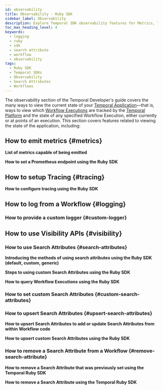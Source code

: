 ```yaml
---
id: observability
title: Observability - Ruby SDK
sidebar_label: Observability
description: Explore Temporal SDK observability features for Metrics, Tracing, Logging, and Visibility using the Ruby SDK.
toc_max_heading_level: 4
keywords:
  - logging
  - ruby
  - sdk
  - search attribute
  - workflow
  - observability
tags:
  - Ruby SDK
  - Temporal SDKs
  - Observability
  - Search Attributes
  - Workflows
---
```

The observability section of the Temporal Developer's guide covers the many ways to view the current state of your [Temporal Application](/temporal#temporal-application)—that is, ways to view which [Workflow Executions](/workflows#workflow-execution) are tracked by the [Temporal Platform](/temporal#temporal-platform) and the state of any specified Workflow Execution, either currently or at points of an execution.
This section covers features related to viewing the state of the application, including:

## How to emit metrics {#metrics}
**List of metrics capable of being emitted**
<!-- CONTENT-->
**How to set a Prometheus endpoint using the Ruby SDK**
<!-- CONTENT-->


## How to setup Tracing {#tracing}
**How to configure tracing using the Ruby SDK**
<!-- CONTENT-->


## How to log from a Workflow {#logging}
<!-- CONTENT-->


### How to provide a custom logger {#custom-logger}
<!-- CONTENT-->


## How to use Visibility APIs {#visibility}
### How to use Search Attributes {#search-attributes}
**Introducing the methods of using search attributes using the Ruby SDK (default, custom, generic)**
<!-- CONTENT-->
**Steps to using custom Search Attributes using the Ruby SDK**
<!-- CONTENT-->
**How to query Workflow Executions using the Ruby SDK**
<!-- CONTENT-->


### How to set custom Search Attributes {#custom-search-attributes}
<!-- CONTENT-->


### How to upsert Search Attributes {#upsert-search-attributes}
**How to upsert Search Attributes to add or update Search Attributes from within Workflow code**
<!-- CONTENT-->
**How to upsert custom Search Attributes using the Ruby SDK**
<!-- CONTENT-->


### How to remove a Search Attribute from a Workflow {#remove-search-attribute}
**How to remove a Search Attribute that was previously set using the Temporal Ruby SDK**
<!-- CONTENT-->
**How to remove a Search Attribute using the Temporal Ruby SDK**
<!-- CONTENT-->
